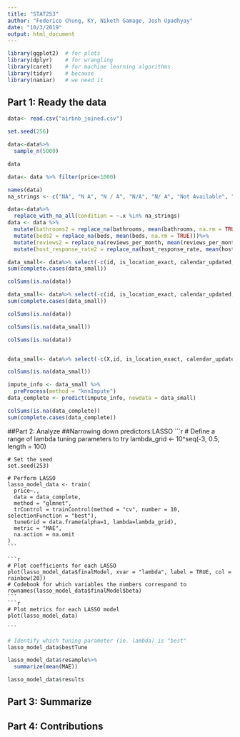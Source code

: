 ```yaml
---
title: "STAT253"
author: "Federico Chung, KY, Niketh Gamage, Josh Upadhyay"
date: "10/3/2019"
output: html_document
---
```


```r
library(ggplot2)  # for plots
library(dplyr)    # for wrangling
library(caret)    # for machine learning algorithms
library(tidyr)    # because
library(naniar)   # we need it 
```

## Part 1: Ready the data
```r
data<- read.csv("airbnb_joined.csv")

```

```r
set.seed(256)

data<-data%>%
  sample_n(5000)

data

data<- data %>% filter(price<1000)

```


```r
names(data)
na_strings <- c("NA", "N A", "N / A", "N/A", "N/ A", "Not Available", "NOt available")

data<-data%>%
  replace_with_na_all(condition = ~.x %in% na_strings)
data <- data %>%
  mutate(bathrooms2 = replace_na(bathrooms, mean(bathrooms, na.rm = TRUE)))%>%
  mutate(beds2 = replace_na(beds, mean(beds, na.rm = TRUE)))%>%
  mutate(reviews2 = replace_na(reviews_per_month, mean(reviews_per_month, na.rm = TRUE)))%>%
  mutate(host_response_rate2 = replace_na(host_response_rate, mean(host_response_rate, na.rm = TRUE)))
```


```r
data_small<- data%>% select(-c(id, is_location_exact, calendar_updated, latitude, longitude, square_feet))
sum(complete.cases(data_small))

colSums(is.na(data))

```

```r
data_small<- data%>% select(-c(id, is_location_exact, calendar_updated, latitude, longitude, square_feet))
sum(complete.cases(data_small))

colSums(is.na(data))

colSums(is.na(data_small))

```


```r
colSums(is.na(data))


data_small<- data%>% select(-c(X,id, is_location_exact, calendar_updated, latitude, longitude, square_feet))

colSums(is.na(data_small))
```



```r
impute_info <- data_small %>%
  preProcess(method = "knnImpute")
data_complete <- predict(impute_info, newdata = data_small) 

```

```r
colSums(is.na(data_complete))
sum(complete.cases(data_complete))
```

##Part 2: Analyze
##Narrowing down predictors:LASSO
    ```r
    # Define a range of lambda tuning parameters to try
    lambda_grid <- 10^seq(-3, 0.5, length = 100)

    # Set the seed
    set.seed(253)

    # Perform LASSO
    lasso_model_data <- train(
      price~.,
      data = data_complete,
      method = "glmnet",
      trControl = trainControl(method = "cv", number = 10, selectionFunction = "best"),
      tuneGrid = data.frame(alpha=1, lambda=lambda_grid),
      metric = "MAE",
      na.action = na.omit
    )
    ```
    
    ```r
    # Plot coefficients for each LASSO
    plot(lasso_model_data$finalModel, xvar = "lambda", label = TRUE, col = rainbow(20))
    # Codebook for which variables the numbers correspond to
    rownames(lasso_model_data$finalModel$beta)
    ```   
    ```r
    # Plot metrics for each LASSO model
    plot(lasso_model_data)
    
    ```   
```r
# Identify which tuning parameter (ie. lambda) is "best" 
lasso_model_data$bestTune
```   


```r
lasso_model_data$resample%>%
  summarize(mean(MAE))
```



```r
lasso_model_data$results
```



## Part 3: Summarize

## Part 4: Contributions
